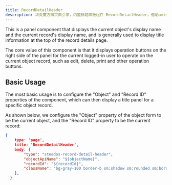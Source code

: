 ```yaml
---
title: RecordDetailHeader
description: 华炎魔方微页面引擎，内置标题面板组件 RecordDetailHeader，借助amis渲染器，可以帮助开发人员快速生成一个功能完善的标题面板组件。
---
```


This is a panel component that displays the current object's display name and the current record's display name, and is generally used to display title information at the top of the record details page.

The core value of this component is that it displays operation buttons on the right side of the panel for the current logged-in user to operate on the current object record, such as edit, delete, print and other operation buttons.

## Basic Usage

The most basic usage is to configure the "Object" and "Record ID" properties of the component, which can then display a title panel for a specific object record.

As shown below, we configure the "Object" property of the object form to be the current object, and the "Record ID" property to be the current record:

```json
{
    type: 'page',
    title: 'RecordDetailHeader',
    body: {
        "type": "steedos-record-detail-header",
        "objectApiName": "${objectName}",
        "recordId": "${recordId}",
        "className": "bg-gray-100 border-b sm:shadow sm:rounded sm:border border-slate-300 p-4 mb-4"
    },
  }
```
